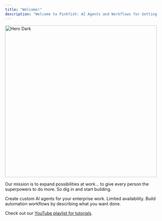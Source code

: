 ```yaml
---
title: "Welcome!"
description: "Welcome to Pinkfish: AI Agents and Workflows for Getting Work Done"
---
```


<img
  width="500"
  alt="Hero Dark"
  classname="hidden dark:block"
  src="/images/hero2.png"
/>

Our mission is to expand possibilities at work... to give every person the superpowers to do more. So dig in and start building. 

<CardGroup cols={2}>
  <Card title="AI Agents (Beta)" icon="sparkles" href="/agents/introduction">
    Create custom AI agents for your enterprise work. Limited availability.
  </Card>

  <Card title="Workflows" icon="bolt" href="/essentials/automations">
    Build automation workflows by describing what you want done.
  </Card>
</CardGroup>


Check out our [YouTube playlist for tutorials](https://www.youtube.com/playlist?list=PL1NAOwNOuiumdXzefvi5VxzugTRkMUx11).


